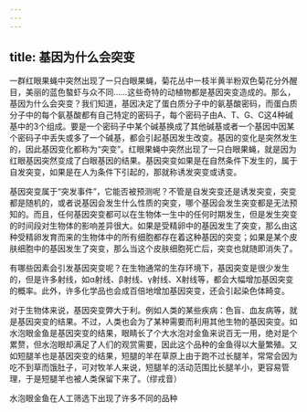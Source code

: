 ```yaml
---
---
---
```

title: 基因为什么会突变
---




一群红眼果蝇中突然出现了一只白眼果蝇，菊花丛中一枝半黄半粉双色菊花分外醒目，美丽的蓝色螯虾与众不同……这些奇特的动植物都是基因突变造成的。那么，基因为什么会突变？我们知道，基因决定了蛋白质分子中的氨基酸密码，而蛋白质分子中的每个氨基酸都有自己特定的密码子，每个密码子由A、T、G、C这4种碱基中的3个组成。要是一个密码子中某个碱基换成了其他碱基或者一个基因中因某个密码子中丢失或多了一个碱基，都会引起基因发生改变。基因的变化是突然发生的，因此基因变化都称为“突变”。红眼果蝇中突然出现了一只白眼果蝇，就是因为红眼基因突然变成了白眼基因的结果。基因突变如果是在自然条件下发生的，属于自发突变，如果是在人为条件下引起的，那就称诱发突变或诱变。



基因突变属于“突发事件”，它能否被预测呢？不管是自发突变还是诱发突变，突变都是随机的，或者说基因会发生什么性质的突变，哪个基因会发生突变都是无法预知的。而且，任何基因突变都可以在生物体一生中的任何时期发生，但是发生突变的时间段对生物体的影响差异很大。如果是受精卵中的基因发生了突变，那么由这种受精卵发育而来的生物体中的所有细胞都存在着这种基因的突变；如果是某个皮肤细胞中的基因发生了突变，那么当这个皮肤细胞死亡后，突变也就随即消失了。

有哪些因素会引发基因突变呢？在生物通常的生存环境下，基因突变是很少发生的，但是许多射线，如α射线、β射线、γ射线、X射线等，都会大幅增加基因突变的概率。此外，许多化学品也会成百倍地增加基因突变，还会引起染色体畸变。

对于生物体来说，基因突变弊大于利。例如人类的某些疾病：色盲、血友病等，就是基因突变的结果。不过，人类也会为了某种需要而利用其他生物的基因突变。如水泡眼金鱼是基因突变的结果，眼睛长了个大水泡对金鱼来说百无一用，绝对是个累赘，但水泡眼却满足了人们的观赏需要，因此这个品种的金鱼得以大量繁殖。又如短腿羊也是基因突变的结果，短腿的羊在草原上由于跑不过长腿羊，常常会因为吃不到草而饿肚子，可对牧羊人来说，短腿羊的活动范围比长腿羊小，更容易管理，于是短腿羊也被人类保留下来了。（缪戎音）

水泡眼金鱼在人工筛选下出现了许多不同的品种